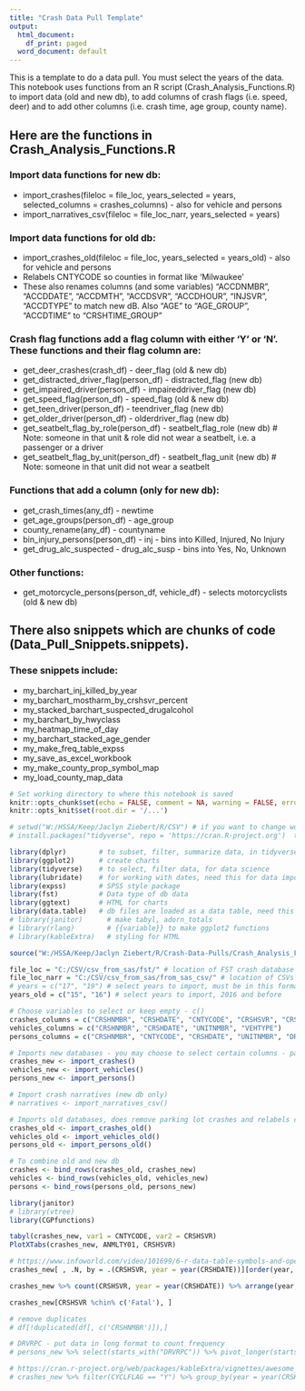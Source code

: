 ```yaml
---
title: "Crash Data Pull Template"
output:
  html_document:
    df_print: paged
  word_document: default
---
```


This is a template to do a data pull. You must select the years of the data.  This notebook uses functions from an R script (Crash_Analysis_Functions.R) to import data (old and new db), to add columns of crash flags (i.e. speed, deer) and to add other columns (i.e. crash time, age group, county name).

## Here are the functions in Crash_Analysis_Functions.R

### Import data functions for new db:
+ import_crashes(fileloc = file_loc, years_selected = years, selected_columns = crashes_columns)         - also for vehicle and persons  
+ import_narratives_csv(fileloc = file_loc_narr, years_selected = years) 

### Import data functions for old db:
+ import_crashes_old(fileloc = file_loc, years_selected = years_old) - also for vehicle and persons  
+ Relabels CNTYCODE so counties in format like 'Milwaukee'  
+ These also renames columns (and some variables) "ACCDNMBR", "ACCDDATE", "ACCDMTH", "ACCDSVR", "ACCDHOUR", "INJSVR", "ACCDTYPE" to match new dB. Also "AGE" to "AGE_GROUP", "ACCDTIME" to "CRSHTIME_GROUP"

### Crash flag functions add a flag column with either 'Y' or 'N'. These functions and their flag column are:
+ get_deer_crashes(crash_df)            - deer_flag (old & new db)  
+ get_distracted_driver_flag(person_df) - distracted_flag (new db)  
+ get_impaired_driver(person_df)        - impaireddriver_flag (new db)  
+ get_speed_flag(person_df)             - speed_flag (old & new db)  
+ get_teen_driver(person_df)            - teendriver_flag (new db)  
+ get_older_driver(person_df)           - olderdriver_flag (new db)  
+ get_seatbelt_flag_by_role(person_df)  - seatbelt_flag_role (new db)    # Note: someone in that unit & role did not wear a seatbelt, i.e. a passenger or a driver  
+ get_seatbelt_flag_by_unit(person_df)  - seatbelt_flag_unit (new db)    # Note: someone in that unit did not wear a seatbelt  

### Functions that add a column (only for new db):
+ get_crash_times(any_df)               - newtime  
+ get_age_groups(person_df)             - age_group  
+ county_rename(any_df)                 - countyname  
+ bin_injury_persons(person_df)         - inj - bins into Killed, Injured, No Injury  
+ get_drug_alc_suspected                - drug_alc_susp - bins into Yes, No, Unknown

### Other functions:
+ get_motorcycle_persons(person_df, vehicle_df) - selects motorcyclists (old & new db)  

## There also snippets which are chunks of code (Data_Pull_Snippets.snippets).

### These snippets include:
+ my_barchart_inj_killed_by_year  
+ my_barchart_mostharm_by_crshsvr_percent  
+ my_stacked_barchart_suspected_drugalcohol  
+ my_barchart_by_hwyclass  
+ my_heatmap_time_of_day  
+ my_barchart_stacked_age_gender  
+ my_make_freq_table_expss  
+ my_save_as_excel_workbook  
+ my_make_county_prop_symbol_map  
+ my_load_county_map_data  

```r
# Set working directory to where this notebook is saved
knitr::opts_chunk$set(echo = FALSE, comment = NA, warning = FALSE, error = FALSE, message = FALSE, tidy = TRUE, fig.dim = c(7, 4), global.par = TRUE)
knitr::opts_knit$set(root.dir = '/...')
```

```r
# setwd("W:/HSSA/Keep/Jaclyn Ziebert/R/CSV") # if you want to change wd, put this in the code block
# install.packages("tidyverse", repo = 'https://cran.R-project.org')  try this to install packages in base R, not RStudio

library(dplyr)        # to subset, filter, summarize data, in tidyverse, replaces plyr
library(ggplot2)      # create charts
library(tidyverse)    # to select, filter data, for data science
library(lubridate)    # for working with dates, need this for data import
library(expss)        # SPSS style package
library(fst)          # Data type of db data
library(ggtext)       # HTML for charts
library(data.table)   # db files are loaded as a data table, need this package
# library(janitor)      # make tabyl, adorn_totals
# library(rlang)        # {{variable}} to make ggplot2 functions
# library(kableExtra)   # styling for HTML

source("W:/HSSA/Keep/Jaclyn Ziebert/R/Crash-Data-Pulls/Crash_Analysis_Functions.R") # Source of all the functions
```

```r
file_loc = "C:/CSV/csv_from_sas/fst/" # location of FST crash database files to load
file_loc_narr = "C:/CSV/csv_from_sas/from_sas_csv/" # location of CSVs for narratives
# years = c("17", "19") # select years to import, must be in this format
years_old = c("15", "16") # select years to import, 2016 and before

# Choose variables to select or keep empty - c()
crashes_columns = c("CRSHNMBR", "CRSHDATE", "CNTYCODE", "CRSHSVR", "CRSHTYPE", paste0("ANMLTY", formatC(seq(1, 7), digits = 0, width = 2, flag = "0")))
vehicles_columns = c("CRSHNMBR", "CRSHDATE", "UNITNMBR", "VEHTYPE")
persons_columns = c("CRSHNMBR", "CNTYCODE", "CRSHDATE", "UNITNMBR", "DRVRFLAG", "HLMTUSE", "EYEPROT", "SFTYEQP", "ROLE", "SEX", "AGE", "DISTACT", paste0("DRVRPC", formatC(seq(1, 20), digits = 0, width = 2, flag = "0"))) # starts_with("STATNM"), starts_with("DRVRDS"))
```

```r
# Imports new databases - you may choose to select certain columns - parameters are file_loc, years, and crashes_columns
crashes_new <- import_crashes()
vehicles_new <- import_vehicles()
persons_new <- import_persons()

# Import crash narratives (new db only)
# narratives <- import_narratives_csv()

# Imports old databases, does remove parking lot crashes and relabels columns
crashes_old <- import_crashes_old()
vehicles_old <- import_vehicles_old()
persons_old <- import_persons_old()

# To combine old and new db
crashes <- bind_rows(crashes_old, crashes_new)
vehicles <- bind_rows(vehicles_old, vehicles_new)
persons <- bind_rows(persons_old, persons_new)
```

```r
library(janitor)
# library(vtree)
library(CGPfunctions)

tabyl(crashes_new, var1 = CNTYCODE, var2 = CRSHSVR)
PlotXTabs(crashes_new, ANMLTY01, CRSHSVR)

# https://www.infoworld.com/video/101699/6-r-data-table-symbols-and-operators-you-should-know
crashes_new[ , .N, by = .(CRSHSVR, year = year(CRSHDATE))][order(year, N)]

crashes_new %>% count(CRSHSVR, year = year(CRSHDATE)) %>% arrange(year, n)

crashes_new[CRSHSVR %chin% c('Fatal'), ]
```

```r
# remove duplicates
# df[!duplicated(df[, c('CRSHNMBR')]),]

# DRVRPC - put data in long format to count frequency
# persons_new %>% select(starts_with("DRVRPC")) %>% pivot_longer(starts_with("DRVRPC")) %>% filter(value !='') 
```
```r
# https://cran.r-project.org/web/packages/kableExtra/vignettes/awesome_table_in_html.html#Overview
# crashes_new %>% filter(CYCLFLAG == "Y") %>% group_by(year = year(CRSHDATE), URBRURAL) %>% summarise(count = n()) %>% pivot_wider(names_from = URBRURAL, values_from = count) %>% adorn_totals("col") %>% kbl(caption = "Title") %>% kable_styling()
```

